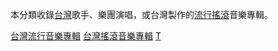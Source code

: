 本分類收錄[[台灣|台灣]]歌手、樂團演唱，或台灣製作的[[流行搖滾|流行搖滾]]音樂專輯。

[[Category:台灣流行音樂專輯|]]
[[Category:台灣搖滾音樂專輯|]]
[[Category:各國流行搖滾音樂專輯|T]]